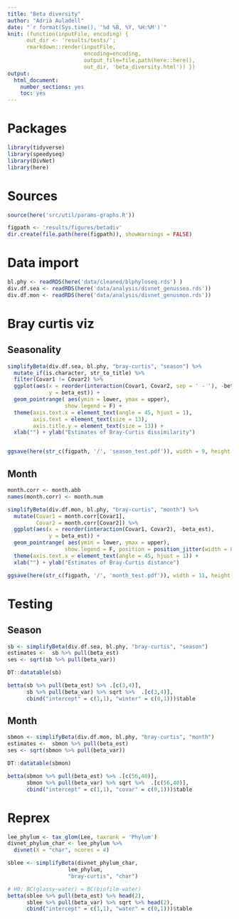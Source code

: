 ```yaml
---
title: "Beta diversity"
author: "Adrià Auladell"
date: "`r format(Sys.time(), '%d %B, %Y, %H:%M')`"
knit: (function(inputFile, encoding) { 
      out_dir <- 'results/tests/';
      rmarkdown::render(inputFile,
                        encoding=encoding, 
                        output_file=file.path(here::here(),
                        out_dir, 'beta_diversity.html')) })
output:
  html_document:
    number_sections: yes
    toc: yes
---
```


# Packages 
```r
library(tidyverse)
library(speedyseq)
library(DivNet)
library(here)
```

# Sources 

```r
source(here('src/util/params-graphs.R'))

figpath <- 'results/figures/betadiv'
dir.create(file.path(here(figpath)), showWarnings = FALSE)
```

# Data import
```r

bl.phy <- readRDS(here('data/cleaned/blphyloseq.rds') )
div.df.sea <- readRDS(here('data/analysis/divnet_genussea.rds'))
div.df.mon <- readRDS(here('data/analysis/divnet_genusmon.rds'))

```

# Bray curtis viz 

## Seasonality 
```r
simplifyBeta(div.df.sea, bl.phy, "bray-curtis", "season") %>%  
  mutate_if(is.character, str_to_title) %>% 
  filter(Covar1 != Covar2) %>% 
  ggplot(aes(x = reorder(interaction(Covar1, Covar2, sep = ' - '), -beta_est), 
             y = beta_est)) + 
  geom_pointrange( aes(ymin = lower, ymax = upper),
                  show.legend = F) + 
  theme(axis.text.x = element_text(angle = 45, hjust = 1),
        axis.text = element_text(size = 13),
        axis.title.y = element_text(size = 13)) +
  xlab("") + ylab("Estimates of Bray-Curtis dissimilarity")


ggsave(here(str_c(figpath, '/', 'season_test.pdf')), width = 9, height = 6)
```

## Month

```r
month.corr <- month.abb
names(month.corr) <- month.num

simplifyBeta(div.df.mon, bl.phy, "bray-curtis", "month") %>%  
  mutate(Covar1 = month.corr[Covar1],
         Covar2 = month.corr[Covar2]) %>% 
  ggplot(aes(x = reorder(interaction(Covar1, Covar2), -beta_est), 
             y = beta_est)) + 
  geom_pointrange( aes(ymin = lower, ymax = upper),
                  show.legend = F, position = position_jitter(width = 0.1)) + 
  theme(axis.text.x = element_text(angle = 45, hjust = 1)) +
  xlab("") + ylab("Estimates of Bray-Curtis distance")

ggsave(here(str_c(figpath, '/', 'month_test.pdf')), width = 11, height = 6)
```

# Testing 


## Season 


```r

sb <- simplifyBeta(div.df.sea, bl.phy, "bray-curtis", "season")
estimates <-  sb %>% pull(beta_est)
ses <- sqrt(sb %>% pull(beta_var))

DT::datatable(sb)

betta(sb %>% pull(beta_est) %>% .[c(3,4)],
      sb %>% pull(beta_var) %>% sqrt %>%  .[c(3,4)], 
      cbind("intercept" = c(1,1), "winter" = c(0,1)))$table

```


## Month 

```r
sbmon <- simplifyBeta(div.df.mon, bl.phy, "bray-curtis", "month")
estimates <-  sbmon %>% pull(beta_est)
ses <- sqrt(sbmon %>% pull(beta_var))

DT::datatable(sbmon)

betta(sbmon %>% pull(beta_est) %>% .[c(56,40)],
      sbmon %>% pull(beta_var) %>% sqrt %>%  .[c(56,40)], 
      cbind("intercept" = c(1,1), "covar" = c(0,1)))$table

```

# Reprex 
```r
lee_phylum <- tax_glom(Lee, taxrank = 'Phylum')
divnet_phylum_char <- lee_phylum %>%
  divnet(X = "char", ncores = 4)

sblee <- simplifyBeta(divnet_phylum_char,
                   lee_phylum,
                   "bray-curtis", "char") 

# H0: BC(glassy-water) = BC(biofilm-water)
betta(sblee %>% pull(beta_est) %>% head(2), 
      sblee %>% pull(beta_var) %>% sqrt %>% head(2), 
      cbind("intercept" = c(1,1), "water" = c(0,1)))$table

```
